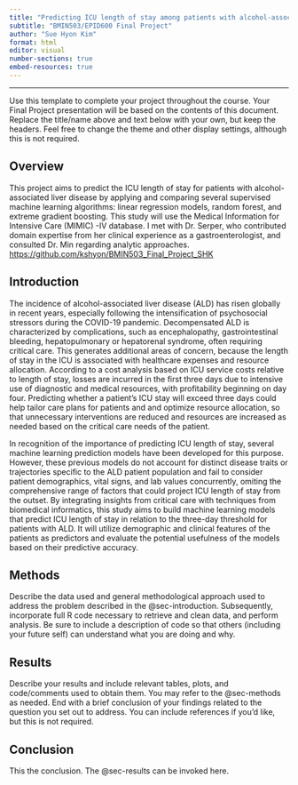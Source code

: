 ```yaml
---
title: "Predicting ICU length of stay among patients with alcohol-associated liver disease"
subtitle: "BMIN503/EPID600 Final Project"
author: "Sue Hyon Kim"
format: html
editor: visual
number-sections: true
embed-resources: true
---
```


------------------------------------------------------------------------

Use this template to complete your project throughout the course. Your Final Project presentation will be based on the contents of this document. Replace the title/name above and text below with your own, but keep the headers. Feel free to change the theme and other display settings, although this is not required.

## Overview {#sec-overview}

This project aims to predict the ICU length of stay for patients with alcohol-associated liver disease by applying and comparing several supervised machine learning algorithms: linear regression models, random forest, and extreme gradient boosting. This study will use the Medical Information for Intensive Care (MIMIC) -IV database. I met with Dr. Serper, who contributed domain expertise from her clinical experience as a gastroenterologist, and consulted Dr. Min regarding analytic approaches. <https://github.com/kshyon/BMIN503_Final_Project_SHK>

## Introduction {#sec-introduction}

The incidence of alcohol-associated liver disease (ALD) has risen globally in recent years, especially following the intensification of psychosocial stressors during the COVID-19 pandemic. Decompensated ALD is characterized by complications, such as encephalopathy, gastrointestinal bleeding, hepatopulmonary or hepatorenal syndrome, often requiring critical care. This generates additional areas of concern, because the length of stay in the ICU is associated with healthcare expenses and resource allocation. According to a cost analysis based on ICU service costs relative to length of stay, losses are incurred in the first three days due to intensive use of diagnostic and medical resources, with profitability beginning on day four. Predicting whether a patient's ICU stay will exceed three days could help tailor care plans for patients and and optimize resource allocation, so that unnecessary interventions are reduced and resources are increased as needed based on the critical care needs of the patient.

In recognition of the importance of predicting ICU length of stay, several machine learning prediction models have been developed for this purpose. However, these previous models do not account for distinct disease traits or trajectories specific to the ALD patient population and fail to consider patient demographics, vital signs, and lab values concurrently, omiting the comprehensive range of factors that could project ICU length of stay from the outset. By integrating insights from critical care with techniques from biomedical informatics, this study aims to build machine learning models that predict ICU length of stay in relation to the three-day threshold for patients with ALD. It will utilize demographic and clinical features of the patients as predictors and evaluate the potential usefulness of the models based on their predictive accuracy.

## Methods {#sec-methods}

Describe the data used and general methodological approach used to address the problem described in the @sec-introduction. Subsequently, incorporate full R code necessary to retrieve and clean data, and perform analysis. Be sure to include a description of code so that others (including your future self) can understand what you are doing and why.

## Results {#sec-results}

Describe your results and include relevant tables, plots, and code/comments used to obtain them. You may refer to the @sec-methods as needed. End with a brief conclusion of your findings related to the question you set out to address. You can include references if you'd like, but this is not required.

## Conclusion

This the conclusion. The @sec-results can be invoked here.
